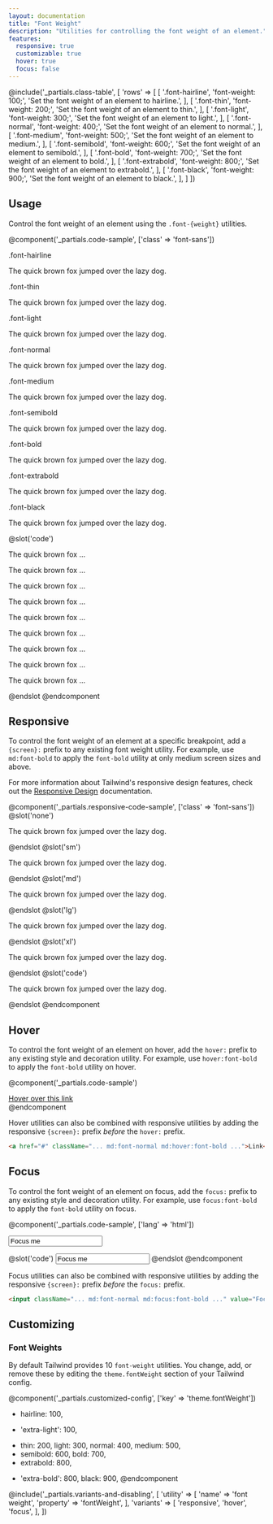 ```yaml
---
layout: documentation
title: "Font Weight"
description: "Utilities for controlling the font weight of an element."
features:
  responsive: true
  customizable: true
  hover: true
  focus: false
---
```


@include('_partials.class-table', [
  'rows' => [
    [
      '.font-hairline',
      'font-weight: 100;',
      'Set the font weight of an element to hairline.',
    ],
    [
      '.font-thin',
      'font-weight: 200;',
      'Set the font weight of an element to thin.',
    ],
    [
      '.font-light',
      'font-weight: 300;',
      'Set the font weight of an element to light.',
    ],
    [
      '.font-normal',
      'font-weight: 400;',
      'Set the font weight of an element to normal.',
    ],
    [
      '.font-medium',
      'font-weight: 500;',
      'Set the font weight of an element to medium.',
    ],
    [
      '.font-semibold',
      'font-weight: 600;',
      'Set the font weight of an element to semibold.',
    ],
    [
      '.font-bold',
      'font-weight: 700;',
      'Set the font weight of an element to bold.',
    ],
    [
      '.font-extrabold',
      'font-weight: 800;',
      'Set the font weight of an element to extrabold.',
    ],
    [
      '.font-black',
      'font-weight: 900;',
      'Set the font weight of an element to black.',
    ],
  ]
])

## Usage

Control the font weight of an element using the `.font-{weight}` utilities.

@component('_partials.code-sample', ['class' => 'font-sans'])
<div className="mb-6">
  <p className="text-sm text-gray-600">.font-hairline</p>
  <p className="font-hairline text-xl text-gray-800">The quick brown fox jumped over the lazy dog.</p>
</div>
<div className="mb-6">
  <p className="text-sm text-gray-600">.font-thin</p>
  <p className="font-thin text-xl text-gray-800">The quick brown fox jumped over the lazy dog.</p>
</div>
<div className="mb-6">
  <p className="text-sm text-gray-600">.font-light</p>
  <p className="font-light text-xl text-gray-800">The quick brown fox jumped over the lazy dog.</p>
</div>
<div className="mb-6">
  <p className="text-sm text-gray-600">.font-normal</p>
  <p className="font-normal text-xl text-gray-800">The quick brown fox jumped over the lazy dog.</p>
</div>
<div className="mb-6">
  <p className="text-sm text-gray-600">.font-medium</p>
  <p className="font-medium text-xl text-gray-800">The quick brown fox jumped over the lazy dog.</p>
</div>
<div className="mb-6">
  <p className="text-sm text-gray-600">.font-semibold</p>
  <p className="font-semibold text-xl text-gray-800">The quick brown fox jumped over the lazy dog.</p>
</div>
<div className="mb-6">
  <p className="text-sm text-gray-600">.font-bold</p>
  <p className="font-bold text-xl text-gray-800">The quick brown fox jumped over the lazy dog.</p>
</div>
<div className="mb-6">
  <p className="text-sm text-gray-600">.font-extrabold</p>
  <p className="font-extrabold text-xl text-gray-800">The quick brown fox jumped over the lazy dog.</p>
</div>
<div>
  <p className="text-sm text-gray-600">.font-black</p>
  <p className="font-black text-xl text-gray-800">The quick brown fox jumped over the lazy dog.</p>
</div>
@slot('code')
<p className="font-hairline ...">The quick brown fox ...</p>
<p className="font-thin ...">The quick brown fox ...</p>
<p className="font-light ...">The quick brown fox ...</p>
<p className="font-normal ...">The quick brown fox ...</p>
<p className="font-medium ...">The quick brown fox ...</p>
<p className="font-semibold ...">The quick brown fox ...</p>
<p className="font-bold ...">The quick brown fox ...</p>
<p className="font-extrabold ...">The quick brown fox ...</p>
<p className="font-black ...">The quick brown fox ...</p>
@endslot
@endcomponent

## Responsive

To control the font weight of an element at a specific breakpoint, add a `{screen}:` prefix to any existing font weight utility. For example, use `md:font-bold` to apply the `font-bold` utility at only medium screen sizes and above.

For more information about Tailwind's responsive design features, check out the [Responsive Design](/docs/responsive-design) documentation.

@component('_partials.responsive-code-sample', ['class' => 'font-sans'])
@slot('none')
<p className="font-normal text-lg text-gray-800">The quick brown fox jumped over the lazy dog.</p>
@endslot
@slot('sm')
<p className="font-bold text-lg text-gray-800">The quick brown fox jumped over the lazy dog.</p>
@endslot
@slot('md')
<p className="font-thin text-lg text-gray-800">The quick brown fox jumped over the lazy dog.</p>
@endslot
@slot('lg')
<p className="font-semibold text-lg text-gray-800">The quick brown fox jumped over the lazy dog.</p>
@endslot
@slot('xl')
<p className="font-black text-lg text-gray-800">The quick brown fox jumped over the lazy dog.</p>
@endslot
@slot('code')
<p className="none:font-normal sm:font-bold md:font-thin lg:font-semibold xl:font-black ...">The quick brown fox jumped over the lazy dog.</p>
@endslot
@endcomponent

## Hover

To control the font weight of an element on hover, add the `hover:` prefix to any existing style and decoration utility. For example, use `hover:font-bold` to apply the `font-bold` utility on hover.

@component('_partials.code-sample')
<div className="text-center text-blue-700">
  <a href="#" className="font-normal hover:font-bold">Hover over this link</a>
</div>
@endcomponent

Hover utilities can also be combined with responsive utilities by adding the responsive `{screen}:` prefix *before* the `hover:` prefix.

```html
<a href="#" className="... md:font-normal md:hover:font-bold ...">Link</a>
```

## Focus

To control the font weight of an element on focus, add the `focus:` prefix to any existing style and decoration utility. For example, use `focus:font-bold` to apply the `font-bold` utility on focus.

@component('_partials.code-sample', ['lang' => 'html'])
<div className="max-w-xs w-full mx-auto">
  <input className="bg-white font-normal focus:font-bold focus:shadow-outline text-gray-900 appearance-none inline-block w-full text-gray-900 border rounded py-3 px-4 focus:outline-none" value="Focus me" placeholder="Focus me"/>
</div>

@slot('code')
<input className="font-normal focus:font-bold ..." value="Focus me"/>
@endslot
@endcomponent

Focus utilities can also be combined with responsive utilities by adding the responsive `{screen}:` prefix *before* the `focus:` prefix.

```html
<input className="... md:font-normal md:focus:font-bold ..." value="Focus me"/>
```

## Customizing

### Font Weights

By default Tailwind provides 10 `font-weight` utilities. You change, add, or remove these by editing the `theme.fontWeight` section of your Tailwind config.

@component('_partials.customized-config', ['key' => 'theme.fontWeight'])
- hairline: 100,
+ 'extra-light': 100,
- thin: 200,
  light: 300,
  normal: 400,
  medium: 500,
- semibold: 600,
  bold: 700,
- extrabold: 800,
+ 'extra-bold': 800,
  black: 900,
@endcomponent

@include('_partials.variants-and-disabling', [
    'utility' => [
        'name' => 'font weight',
        'property' => 'fontWeight',
    ],
    'variants' => [
        'responsive',
        'hover',
        'focus',
    ],
])
